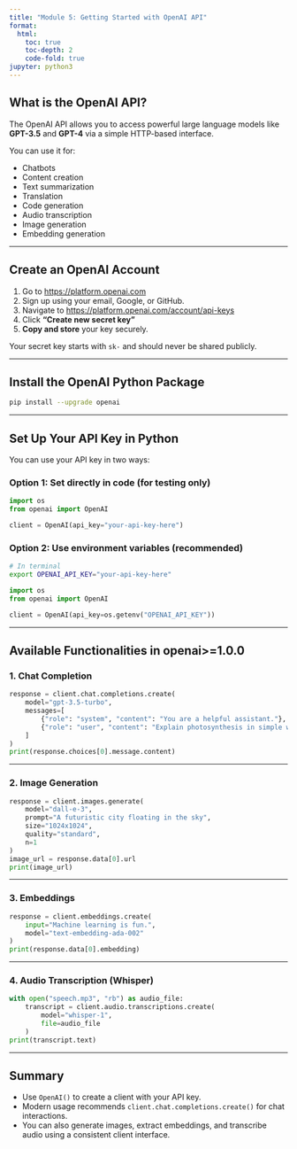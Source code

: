 ```yaml
---
title: "Module 5: Getting Started with OpenAI API"
format:
  html:
    toc: true
    toc-depth: 2
    code-fold: true
jupyter: python3
---
```


## What is the OpenAI API?

The OpenAI API allows you to access powerful large language models like **GPT-3.5** and **GPT-4** via a simple HTTP-based interface.

You can use it for:

- Chatbots
- Content creation
- Text summarization
- Translation
- Code generation
- Audio transcription
- Image generation
- Embedding generation

---

## Create an OpenAI Account

1. Go to [https://platform.openai.com](https://platform.openai.com)
2. Sign up using your email, Google, or GitHub.
3. Navigate to [https://platform.openai.com/account/api-keys](https://platform.openai.com/account/api-keys)
4. Click **"Create new secret key"**
5. **Copy and store** your key securely.


::: {.callout-warning}
 Your secret key starts with `sk-` and should never be shared publicly.
:::

---

## Install the OpenAI Python Package

```bash
pip install --upgrade openai
```

---

## Set Up Your API Key in Python

You can use your API key in two ways:

### Option 1: Set directly in code (for testing only)

```python
import os
from openai import OpenAI

client = OpenAI(api_key="your-api-key-here")
```

### Option 2: Use environment variables (recommended)

```bash
# In terminal
export OPENAI_API_KEY="your-api-key-here"
```

```python
import os
from openai import OpenAI

client = OpenAI(api_key=os.getenv("OPENAI_API_KEY"))
```

---

## Available Functionalities in openai>=1.0.0

### 1. Chat Completion

```python
response = client.chat.completions.create(
    model="gpt-3.5-turbo",
    messages=[
        {"role": "system", "content": "You are a helpful assistant."},
        {"role": "user", "content": "Explain photosynthesis in simple words."}
    ]
)
print(response.choices[0].message.content)
```

---

### 2. Image Generation

```python
response = client.images.generate(
    model="dall-e-3",
    prompt="A futuristic city floating in the sky",
    size="1024x1024",
    quality="standard",
    n=1
)
image_url = response.data[0].url
print(image_url)
```

---

### 3. Embeddings

```python
response = client.embeddings.create(
    input="Machine learning is fun.",
    model="text-embedding-ada-002"
)
print(response.data[0].embedding)
```

---

### 4. Audio Transcription (Whisper)

```python
with open("speech.mp3", "rb") as audio_file:
    transcript = client.audio.transcriptions.create(
        model="whisper-1",
        file=audio_file
    )
print(transcript.text)
```

---

## Summary

- Use `OpenAI()` to create a client with your API key.
- Modern usage recommends `client.chat.completions.create()` for chat interactions.
- You can also generate images, extract embeddings, and transcribe audio using a consistent client interface.